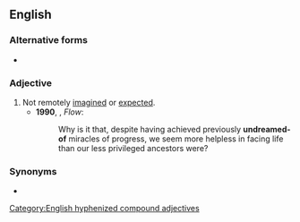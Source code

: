 ==English==

===Alternative forms===
* {{l|en|undreamed of}}

===Adjective===
{{en-adj}}

# Not remotely [[imagine]]d or [[expect]]ed.
#* '''1990''', {{w|Mihaly Csikszentmihalyi}}, ''Flow'':
#*: Why is it that, despite having achieved previously '''undreamed-of''' miracles of progress, we seem more helpless in facing life than our less privileged ancestors were?

===Synonyms===
* {{l|en|undreamt-of}}

[[Category:English hyphenized compound adjectives]]